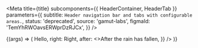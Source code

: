 
<Meta
  title={title}
  subcomponents={{ HeaderContainer, HeaderTab }}
  parameters={{
    subtitle: `Header navigation bar and tabs with configurable areas.`,
    status: 'deprecated',
    source: 'gamut-labs',
    figmaId: 'TemYhRWOavsERWprDzRJCx',
  }}
/>

<Canvas withSource="open">
  <Story name="Header">
    {(args) => (
      <HeaderContainer
        sections={{
          left: <HeaderTab>Hello</HeaderTab>,
          right: <HeaderTab>Right</HeaderTab>,
          after: <>After the rain has fallen</>,
        }}
      />
    )}
  </Story>
</Canvas>

<PropsTable story="Header" />
